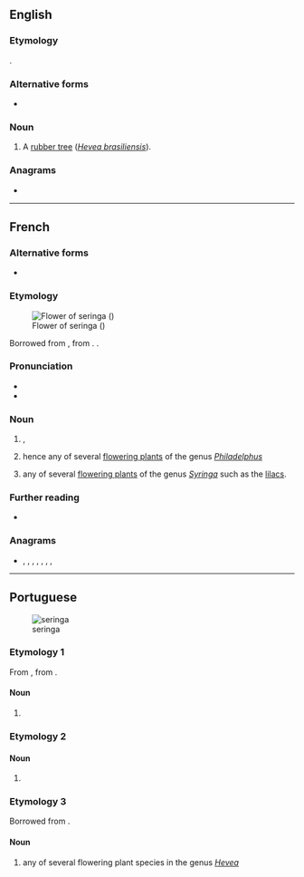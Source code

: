 ==English==

===Etymology===
{{bor|en|pt|seringa}}.

===Alternative forms===
* {{alter|en|serynga}}

===Noun===
{{en-noun}}

# A [[rubber tree]] (''[[Hevea brasiliensis]]'').

===Anagrams===
* {{anagrams|en|a=aeginrs|Aigners|Angries|Gainers|Gearins|Reagins|Searing|earings|erasing|gainers|inrages|raignes|reagins|regains|regians|reginas|searing}}

----

==French==

===Alternative forms===
* {{alt|fr|seringat|syringa}}

===Etymology===
[[File:Philadelphus_coronarius_MHNT.jpg|thumb|Flower of seringa ({{taxlink|Philadelphus coronarius|species}})]]

Borrowed from {{bor|fr|nl|sering}}, from {{der|fr|la|sȳrinx}}. {{doublet|fr|seringue}}.

===Pronunciation===
* {{fr-IPA}}
* {{audio|fr|LL-Q150 (fra)-Lyokoï-seringa.wav|Audio}}

===Noun===
{{fr-noun|m}}

# {{vern|sweet mock orange}}, {{taxlink|Philadelphus coronarius|species}}
#: {{syn|fr|jasmin des poètes|seringa ordinaire|seringa des jardins|seringa commun}}
# hence any of several [[flowering plant]]s of the genus ''[[Philadelphus]]''
# {{lb|fr|uncommon}} any of several [[flowering plant]]s of the genus ''[[Syringa]]'' such as the [[lilac]]s.

===Further reading===
* {{R:TLFi}}

===Anagrams===
* {{l|fr|engrais}}, {{l|fr|graines}}, {{l|fr|ingéras}}, {{l|fr|régnais}}, {{l|fr|resigna}}, {{l|fr|résigna}}, {{l|fr|saigner}}, {{l|fr|signera}}

{{C|fr|Cornales order plants|Olive family plants}}

----

==Portuguese==
[[File:Syringe2.jpg|thumb|seringa]]

===Etymology 1===
From {{der|pt|ML.|syringa}}, from {{m|la|sȳrinx}}.

====Noun====
{{pt-noun|f}}

# {{l|en|syringe}}

===Etymology 2===

====Noun====
{{pt-noun|mf}}

# {{lb|pt|colloquial}} {{l|en|bore}} {{gloss|boring person}}

===Etymology 3===
Borrowed from {{bor|pt|nl|sering}}.

====Noun====
{{pt-noun|f}}

# {{lb|pt|Brazil}} any of several flowering plant species in the genus ''[[Hevea]]''
#: {{syn|pt|seringueira}}

{{topics|pt|Medical equipment|Spurges}}